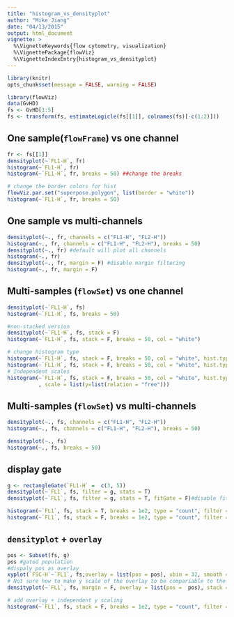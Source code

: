 ```yaml
---
title: "histogram_vs_densityplot"
author: "Mike Jiang"
date: "04/13/2015"
output: html_document
vignette: >    
  %\VignetteKeywords{flow cytometry, visualization}
  %\VignettePackage{flowViz}  
  %\VignetteIndexEntry{histogram_vs_densityplot}
---
```


```r
library(knitr)
opts_chunk$set(message = FALSE, warning = FALSE)
```


```r
library(flowViz)
data(GvHD)
fs <- GvHD[1:5]
fs <- transform(fs, estimateLogicle(fs[[1]], colnames(fs)[-c(1:2)]))

```


## One sample(`flowFrame`) vs one channel 
```r
fr <- fs[[1]]
densityplot(~`FL1-H`, fr)
histogram(~`FL1-H`, fr)
histogram(~`FL1-H`, fr, breaks = 50) ##change the breaks

# change the border colors for hist
flowViz.par.set("superpose.polygon", list(border = "white"))
histogram(~`FL1-H`, fr, breaks = 50)
```

## One sample vs multi-channels
```r
densityplot(~., fr, channels = c("FL1-H", "FL2-H"))
histogram(~., fr, channels = c("FL1-H", "FL2-H"), breaks = 50)
densityplot(~., fr) #default will plot all channels
histogram(~., fr)
densityplot(~., fr, margin = F) #disable margin filtering
histogram(~., fr, margin = F)
```

## Multi-samples (`flowSet`) vs one channel
```r
densityplot(~`FL1-H`, fs)
histogram(~`FL1-H`, fs, breaks = 50)

#non-stacked version
densityplot(~`FL1-H`, fs, stack = F)
histogram(~`FL1-H`, fs, stack = F, breaks = 50, col = "white")

# change histogram type
histogram(~`FL1-H`, fs, stack = F, breaks = 50, col = "white", hist.type = "count")
histogram(~`FL1-H`, fs, stack = F, breaks = 50, col = "white", hist.type = "percent")
# Independent scales
histogram(~`FL1-H`, fs, stack = F, breaks = 50, col = "white", hist.type = "count"
          , scale = list(y=list(relation = "free")))
```

## Multi-samples (`flowSet`) vs multi-channels
```r
densityplot(~., fs, channels = c("FL1-H", "FL2-H"))
histogram(~., fs, channels = c("FL1-H", "FL2-H"), breaks = 50)

densityplot(~., fs)
histogram(~., fs, breaks = 50)
```


## display gate
```r
g <- rectangleGate(`FL1-H` =  c(3, 5))
densityplot(~`FL1`, fs, filter = g, stats = T)
densityplot(~`FL1`, fs, filter = g, stats = T, fitGate = F)#disable fitGate

histogram(~`FL1`, fs, stack = T, breaks = 1e2, type = "count", filter = g, stats = T)
histogram(~`FL1`, fs, stack = F, breaks = 1e2, type = "count", filter = g, stats = T)
```

## `densityplot` + `overlay`
```r
pos <- Subset(fs, g)
pos #gated population
#dispaly pos as overlay
xyplot(`FSC-H`~`FL1`, fs,overlay = list(pos = pos), xbin = 32, smooth = F)
# Not sure how to make y scale of the overlay to be compariable to the original density since its density is estimated indenpendenly.
densityplot(~`FL1`, fs, margin = F, overlay = list(pos =  pos), stack = F, filter = g, fitGate = F) 

# add overlay + independent y scaling
histogram(~`FL1`, fs, stack = F, breaks = 1e2, type = "count", filter = g, stats = T,overlay = list(pos =pos), scale = list(y=list(relation = "free")))
```



